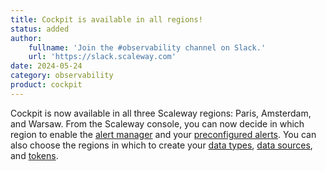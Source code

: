 ```yaml
---
title: Cockpit is available in all regions!
status: added
author:
    fullname: 'Join the #observability channel on Slack.'
    url: 'https://slack.scaleway.com'
date: 2024-05-24
category: observability
product: cockpit
---
```


Cockpit is now available in all three Scaleway regions: Paris, Amsterdam, and Warsaw. From the Scaleway console, you can now decide in which region to enable the [alert manager](/cockpit/concepts/#alert-manager) and your [preconfigured alerts](/cockpit/concepts/#preconfigured-alerts). You can also choose the regions in which to create your [data types](/cockpit/concepts/#data-types), [data sources](/cockpit/concepts/#data-sources), and [tokens](/cockpit/concepts/#cockpit-tokens).

